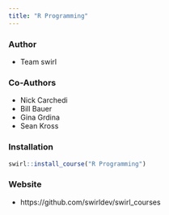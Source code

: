 ```yaml
---
title: "R Programming"
---
```


### Author

- Team swirl

### Co-Authors

- Nick Carchedi
- Bill Bauer
- Gina Grdina
- Sean Kross

### Installation

```r
swirl::install_course("R Programming")
```

### Website

- https://github.com/swirldev/swirl_courses
